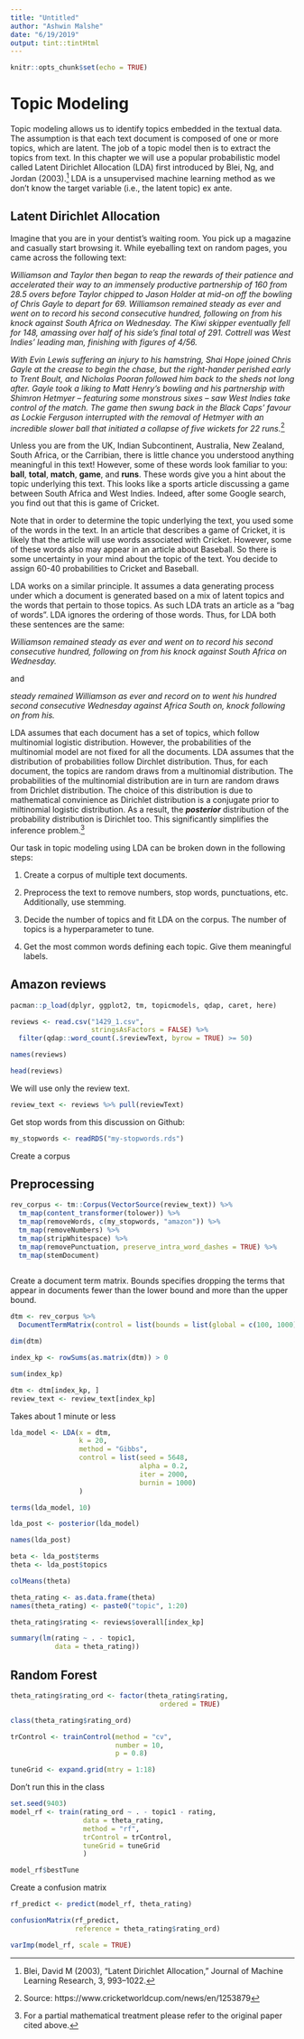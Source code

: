 ```yaml
---
title: "Untitled"
author: "Ashwin Malshe"
date: "6/19/2019"
output: tint::tintHtml
---
```


```r
knitr::opts_chunk$set(echo = TRUE)
```

# Topic Modeling

Topic modeling allows us to identify topics embedded in the textual data. The assumption is that each text document is composed of one or more topics, which are latent. The job of a topic model then is to extract the topics from text. In this chapter we will use a popular probabilistic model called Latent Dirichlet Allocation (LDA) first introduced by Blei, Ng, and Jordan (2003).^[Blei, David M (2003), "Latent Dirichlet Allocation," Journal of Machine Learning Research, 3, 993–1022.] LDA is a unsupervised machine learning method as we don't know the target variable (i.e., the latent topic) ex ante. 

## Latent Dirichlet Allocation

Imagine that you are in your dentist's waiting room. You pick up a magazine and casually start browsing it. While eyeballing text on random pages, you came across the following text:

_Williamson and Taylor then began to reap the rewards of their patience and accelerated their way to an immensely productive partnership of 160 from 28.5 overs before Taylor chipped to Jason Holder at mid-on off the bowling of Chris Gayle to depart for 69. Williamson remained steady as ever and went on to record his second consecutive hundred, following on from his knock against South Africa on Wednesday. The Kiwi skipper eventually fell for 148, amassing over half of his side’s final total of 291. Cottrell was West Indies’ leading man, finishing with figures of 4/56._

_With Evin Lewis suffering an injury to his hamstring, Shai Hope joined Chris Gayle at the crease to begin the chase, but the right-hander perished early to Trent Boult, and Nicholas Pooran followed him back to the sheds not long after. Gayle took a liking to Matt Henry’s bowling and his partnership with Shimron Hetmyer – featuring some monstrous sixes – saw West Indies take control of the match. The game then swung back in the Black Caps’ favour as Lockie Ferguson interrupted with the removal of Hetmyer with an incredible slower ball that initiated a collapse of five wickets for 22 runs._^[Source: https://www.cricketworldcup.com/news/en/1253879]

Unless you are from the UK, Indian Subcontinent, Australia, New Zealand, South Africa, or the Carribian, there is little chance you understood anything meaningful in this text! However, some of these words look familiar to you: **ball**, **total**, **match**, **game**, and **runs**. These words give you a hint about the topic underlying this text. This looks like a sports article discussing a game between South Africa and West Indies. Indeed, after some Google search, you find out that this is game of Cricket.

Note that in order to determine the topic underlying the text, you used some of the words in the text. In an article that describes a game of Cricket, it is likely that the article will use words associated with Cricket. However, some of these words also may appear in an article about Baseball. So there is some uncertainty in your mind about the topic of the text. You decide to assign 60-40 probabilities to Cricket and Baseball.

LDA works on a similar principle. It assumes a data generating process under which a document is generated based on a mix of latent topics and the words that pertain to those topics. As such LDA trats an article as a "bag of words". LDA ignores the ordering of those words. Thus, for LDA both these sentences are the same:

*Williamson remained steady as ever and went on to record his second consecutive hundred, following on from his knock against South Africa on Wednesday.*

and

*steady remained Williamson as ever and record on to went his hundred second consecutive Wednesday against Africa South on, knock following on from his. *

LDA assumes that each document has a set of topics, which follow multinomial logistic distribution. However, the probabilities of the multinomial model are not fixed for all the documents. LDA assumes that the distribution of probabilities follow Dirchlet distribution. Thus, for each document, the topics are random draws from a multinomial distribution. The probabilities of the multinomial distribution are in turn are random draws from Drichlet distribution. The choice of this distribution is due to mathematical convinience as Dirichlet distribution is a conjugate prior to miltinomial logistic distribution. As a result, the ***posterior*** distribution of the probability distribution is Dirichlet too. This significantly simplifies the inference problem.^[For a partial mathematical treatment please refer to the original paper cited above.]

Our task in topic modeling using LDA can be broken down in the following steps:

1. Create a corpus of multiple text documents.

2. Preprocess the text to remove numbers, stop words, punctuations, etc. Additionally, use stemming.

3. Decide the number of topics and fit LDA on the corpus. The number of topics is a hyperparameter to tune.

4. Get the most common words defining each topic. Give them meaningful labels.




## Amazon reviews



```r
pacman::p_load(dplyr, ggplot2, tm, topicmodels, qdap, caret, here)
```

```r
reviews <- read.csv("1429_1.csv",
                    stringsAsFactors = FALSE) %>% 
  filter(qdap::word_count(.$reviewText, byrow = TRUE) >= 50)
```


```r
names(reviews)
```

```r
head(reviews)
```

We will use only the review text.

```r
review_text <- reviews %>% pull(reviewText)
```

Get stop words from this discussion on Github:


```r
my_stopwords <- readRDS("my-stopwords.rds")
```

Create a corpus

## Preprocessing

```r
rev_corpus <- tm::Corpus(VectorSource(review_text)) %>% 
  tm_map(content_transformer(tolower)) %>% 
  tm_map(removeWords, c(my_stopwords, "amazon")) %>% 
  tm_map(removeNumbers) %>% 
  tm_map(stripWhitespace) %>% 
  tm_map(removePunctuation, preserve_intra_word_dashes = TRUE) %>% 
  tm_map(stemDocument)
  

```

Create a document term matrix. Bounds specifies dropping the terms that appear in documents fewer than the lower bound and more than the upper bound.

```r
dtm <- rev_corpus %>% 
  DocumentTermMatrix(control = list(bounds = list(global = c(100, 1000)))) 
```


```r
dim(dtm)
```


```r
index_kp <- rowSums(as.matrix(dtm)) > 0
```


```r
sum(index_kp)
```

```r
dtm <- dtm[index_kp, ]
review_text <- review_text[index_kp]
```

Takes about 1 minute or less

```r

lda_model <- LDA(x = dtm,
                 k = 20,
                 method = "Gibbs",
                 control = list(seed = 5648,
                                alpha = 0.2,
                                iter = 2000,
                                burnin = 1000)
                 )
```



```r
terms(lda_model, 10)
```

```r
lda_post <- posterior(lda_model)
```

```r
names(lda_post)
```

```r
beta <- lda_post$terms
theta <- lda_post$topics
```

```r
colMeans(theta)
```


```r
theta_rating <- as.data.frame(theta)
names(theta_rating) <- paste0("topic", 1:20)

theta_rating$rating <- reviews$overall[index_kp]
```


```r
summary(lm(rating ~ . - topic1,
           data = theta_rating))
```

## Random Forest

```r
theta_rating$rating_ord <- factor(theta_rating$rating,
                                     ordered = TRUE)
```

```r
class(theta_rating$rating_ord)
```

```r
trControl <- trainControl(method = "cv",
                          number = 10,
                          p = 0.8)

tuneGrid <- expand.grid(mtry = 1:18)
```

Don't run this in the class

```r

set.seed(9403)
model_rf <- train(rating_ord ~ . - topic1 - rating,
                  data = theta_rating,
                  method = "rf",
                  trControl = trControl,
                  tuneGrid = tuneGrid
                  )
```


```r
model_rf$bestTune
```


Create a confusion matrix

```r
rf_predict <- predict(model_rf, theta_rating)
```


```r
confusionMatrix(rf_predict,
                reference = theta_rating$rating_ord)
```

```r
varImp(model_rf, scale = TRUE)
```
